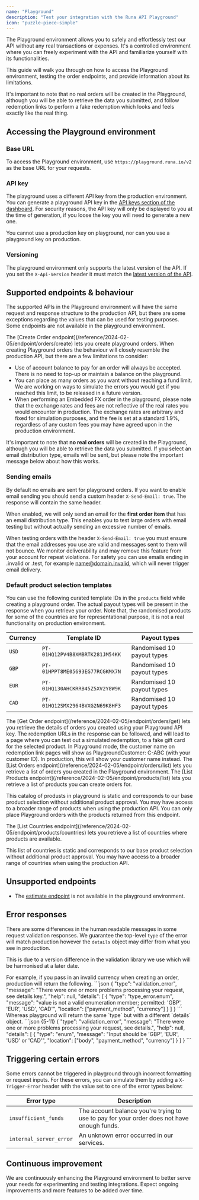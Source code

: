 ```yaml
---
name: "Playground"
description: "Test your integration with the Runa API Playground"
icon: "puzzle-piece-simple"
---
```


The Playground environment allows you to safely and effortlessly test our API without any real transactions or expenses. It's a controlled environment where you can freely experiment with the API and familiarize yourself with its functionalities.

This guide will walk you through on how to access the Playground environment, testing the order endpoints, and provide information about its limitations.

It's important to note that no real orders will be created in the Playground, although you will be able to retrieve the data you submitted, and follow redemption links to perform a fake redemption which looks and feels exactly like the real thing.

## Accessing the Playground environment

### Base URL

To access the Playground environment, use `https://playground.runa.io/v2 ` as the base URL for your requests.

### API key

The playground uses a different API key from the production environment. You can generate a playground API key in the [API keys section of the dashboard](https://app.runa.io/api-keys). For security reasons, the API key will only be displayed to you at the time of generation, if you loose the key you will need to generate a new one.

You cannot use a production key on playground, nor can you use a playground key on production.

### Versioning

The playground environment only supports the latest version of the API. If you set the `X-Api-Version` header it must match the [latest version of the API](/best-practices/api-versioning#what-is-the-latest-version).

## Supported endpoints & behaviour

The supported APIs in the Playground environment will have the same request and response structure to the production API, but there are some exceptions regarding the values that can be used for testing purposes. Some endpoints are not available in the playground environment.

<Accordion title="Create an order">
  The [Create Order endpoint](/reference/2024-02-05/endpoint/orders/create) lets you create playground orders. When creating Playground orders the behaviour will closely resemble the production API, but there are a few limitations to consider:

- Use of account balance to pay for an order will always be accepted. There is no need to top-up or maintain a balance on the playground.
- You can place as many orders as you want without reaching a fund limit. We are working on ways to simulate the errors you would get if you reached this limit, to be released in a future version.
- When performing an Embedded FX order in the playground, please note that the exchange rates and fees are not reflective of the real rates you would encounter in production. The exchange rates are arbitrary and fixed for simulation purposes, and the fee is set at a standard 1.9%, regardless of any custom fees you may have agreed upon in the production environment.

It's important to note that **no real orders** will be created in the Playground, although you will be able to retrieve the data you submitted. If you select an email distribution type, emails will be sent, but please note the important message below about how this works.

### Sending emails

By default no emails are sent for playground orders. If you want to enable email sending you should send a custom header `X-Send-Email: true`. The response will contain the same header.

When enabled, we will only send an email for the **first order item** that has an email distribution type. This enables you to test large orders with email testing but without actually sending an excessive number of emails.

When testing orders with the header `X-Send-Email: true` you must ensure that the email addresses you use are valid and messages sent to them will not bounce. We monitor deliverability and may remove this feature from your account for repeat violations. For safety you can use emails ending in .invalid or .test, for example name@domain.invalid, which will never trigger email delivery.

### Default product selection templates

You can use the following curated template IDs in the `products` field while creating a playground order. The actual payout types will be present in the response when you retrieve your order. Note that, the randomised products for some of the countries are for representational purpose, it is not a real functionality on production environment.

| Currency | Template ID                     | Payout types               |
| -------- | ------------------------------- | -------------------------- |
| `USD`    | `PT-01HQ12PV4B8XMBRTK281JM54KK` | Randomised 10 payout types |
| `GBP`    | `PT-01HPPT8ME05693EG77RCGKMX7N` | Randomised 10 payout types |
| `EUR`    | `PT-01HQ130AHCKRRB45Z5XV2Y8W9K` | Randomised 10 payout types |
| `CAD`    | `PT-01HQ12SMX2964BVXG2N69K8HF3` | Randomised 10 payout types |

</Accordion>
<Accordion title="Get order details">
  The [Get Order endpoint](/reference/2024-02-05/endpoint/orders/get) lets you retrieve the details of orders you created using your Playground API key. The redemption URLs in the response can be followed, and will lead to a page where you can test out a simulated redemption, to a fake gift card for the selected product.

  <Note>
    In Playground mode, the customer name on redemption link pages will show as PlaygroundCustomer: C-ABC (with your customer ID). In production, this will show your customer name instead.
  </Note>
</Accordion>
<Accordion title="Get a list of orders">
  The [List Orders endpoint](/reference/2024-02-05/endpoint/orders/list) lets you retrieve a list of orders you created in the Playground environment.
</Accordion>
<Accordion title="List products">
  The [List Products endpoint](/reference/2024-02-05/endpoint/products/list) lets you retrieve a list of products you can create orders for.

This catalog of produsts in playground is static and corresponds to our base product selection without additional product approval. You may have access to a broader range of products when using the production API. You can only place Playground orders with the products returned from this endpoint.

</Accordion>
<Accordion title="Get a list of countries where products are available">
  The [List Countries endpoint](/reference/2024-02-05/endpoint/products/countries) lets you retrieve a list of countries where products are available.

This list of countries is static and corresponds to our base product selection without additional product approval. You may have access to a broader range of countries when using the production API.

</Accordion>

## Unsupported endpoints

- The [estimate endpoint](/reference/2024-02-05/endpoint/orders/estimate) is not available in the playground environment.

## Error responses

There are some differences in the human readable messages in some request validation responses. We guarantee the top-level `type` of the error will match production however the `details` object may differ from what you see in production.

This is due to a version difference in the validation library we use which will be harmonised at a later date.

<Tabs>
  <Tab title="Production validation error">
    For example, if you pass in an invalid currency when creating an order, production will return the following.
    ```json
    {
        "type": "validation_error",
        "message": "There were one or more problems processing your request, see details key.",
        "help": null,
        "details": [
            {
                "type": "type_error.enum",
                "message": "value is not a valid enumeration member; permitted: 'GBP', 'EUR', 'USD', 'CAD'",
                "location": ["payment_method", "currency"]
            }
        ]
    }
    ```
  </Tab>
  <Tab title="Playground validation error">
    Whereas playground will return the same `type` but with a different `details` object.
    ```json {5-11}
    {
        "type": "validation_error",
        "message": "There were one or more problems processing your request, see details.",
        "help": null,
        "details": [
            {
                "type": "enum",
                "message": "Input should be 'GBP', 'EUR', 'USD' or 'CAD'",
                "location": ["body", "payment_method", "currency"]
            }
        ]
    }
    ```
</Tab>
</Tabs>

## Triggering certain errors

Some errors cannot be triggered in playground through incorrect formatting or request inputs. For these errors, you can simulate them by adding a `X-Trigger-Error` header with the value set to one of the error types below:

| Error type              | Description                                                                                |
| ----------------------- | ------------------------------------------------------------------------------------------ |
| `insufficient_funds`    | The account balance you're trying to use to pay for your order does not have enough funds. |
| `internal_server_error` | An unknown error occurred in our services.                                                 |

## Continuous improvement

We are continuously enhancing the Playground environment to better serve your needs for experimenting and testing integrations. Expect ongoing improvements and more features to be added over time.
